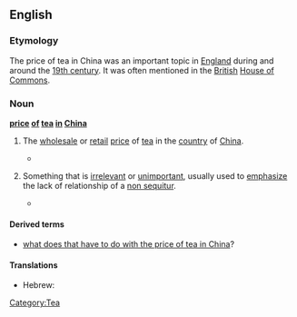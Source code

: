 ==English==

===Etymology===
The price of tea in China was an important topic in [[England]] during and around the [[19th century]]. It was often mentioned in the [[British]] [[House of Commons]].

===Noun===
'''[[price]] [[of]] [[tea]] [[in]] [[China]]'''

# {{literally}} The [[wholesale]] or [[retail]] [[price]] of [[tea]] in the [[country]] of [[China]].
#* {{quote-book
|year=1800
|author=John Taylor
|title=Letters on India, Political, commercial and military
|page=159
|url=http://books.google.com/books?id=tMs_AAAAcAAJ&pg=PA159&dq=%22price+of+tea+in+china%22
|passage=The Company should enjoy the exclusive right to the trade with China in teas, raw silk, ... and that particularly in the article of tea, or the difference between the '''price of tea in China''', and that paid for the same article at the Company's sales in London.}}
# {{idiom}} Something that is [[irrelevant]] or [[unimportant]], usually used to [[emphasize]] the lack of relationship of a [[non sequitur]].
#* {{quote-book
|year=1992
|author=Frederic S. Mishkin
|title=The economics of money, banking, and financial markets
|page=449
|url=http://books.google.com/books?id=75eZAAAAIAAJ&q=%22price+of+tea+in+china
|isbn=0673521419
|passage=If the Fed can accurately and quickly measure the '''price of tea in China''' and can completely control its price, what good will it do? The Fed cannot use the '''price of tea in China''' to affect unemployment or the price level in the United States.}}

====Derived terms====
* [[what does that have to do with the price of tea in China]]?

====Translations====

{{trans-top|irrelevant to the topic at hand}}
* Hebrew: {{t-|he|מה ענין שמיטה אצל הר סיני}}
{{trans-mid}}
{{trans-bottom}}

[[Category:Tea]]